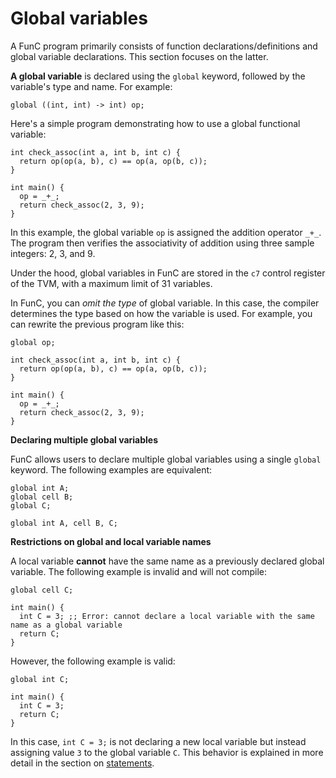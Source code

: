 
# Global variables

A FunC program primarily consists of function declarations/definitions and global variable declarations.
This section focuses on the latter.

**A global variable** is declared using the `global` keyword, followed by the variable's type and name. For example:

```func
global ((int, int) -> int) op;
```

Here's a simple program demonstrating how to use a global functional variable:

```func
int check_assoc(int a, int b, int c) {
  return op(op(a, b), c) == op(a, op(b, c));
}

int main() {
  op = _+_;
  return check_assoc(2, 3, 9);
}
```

In this example, the global variable `op` is assigned the addition operator `_+_`. The program then verifies the associativity of addition using three sample integers: 2, 3, and 9.

Under the hood, global variables in FunC are stored in the `c7` control register of the TVM, with a maximum limit of 31 variables.

In FunC, you can *omit the type* of global variable.
In this case, the compiler determines the type based on how the variable is used.
For example, you can rewrite the previous program like this:

```func
global op;

int check_assoc(int a, int b, int c) {
  return op(op(a, b), c) == op(a, op(b, c));
}

int main() {
  op = _+_;
  return check_assoc(2, 3, 9);
}
```

**Declaring multiple global variables**

FunC allows users to declare multiple global variables using a single `global` keyword.
The following examples are equivalent:

```func
global int A;
global cell B;
global C;
```

```func
global int A, cell B, C;
```

**Restrictions on global and local variable names**

A local variable **cannot** have the same name as a previously declared global variable. The following example is invalid and will not compile:

```func
global cell C;

int main() {
  int C = 3; ;; Error: cannot declare a local variable with the same name as a global variable
  return C;
}
```

However, the following example is valid:

```func
global int C;

int main() {
  int C = 3;
  return C;
}
```

In this case, `int C = 3;` is not declaring a new local variable
but instead assigning value `3` to the global variable `C`.
This behavior is explained in more detail in the section on [statements](/v3/documentation/smart-contracts/func/docs/statements#variable-declaration).

<Feedback />
